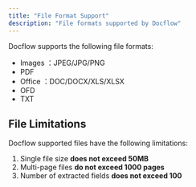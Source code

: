 ```yaml
---
title: "File Format Support"
description: "File formats supported by Docflow"
---
```


Docflow supports the following file formats:

- Images ：JPEG/JPG/PNG
- PDF
- Office ：DOC/DOCX/XLS/XLSX
- OFD
- TXT

## File Limitations

Docflow supported files have the following limitations:

1. Single file size **does not exceed 50MB**
2. Multi-page files **do not exceed 1000 pages**
3. Number of extracted fields **does not exceed 100**
